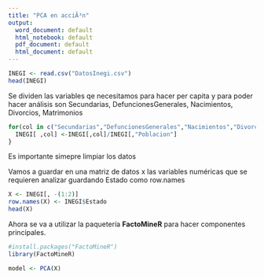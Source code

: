```yaml
---
title: "PCA en acciÃ³n"
output:
  word_document: default
  html_notebook: default
  pdf_document: default
  html_document: default
---
```




```r
INEGI <- read.csv("DatosInegi.csv")
head(INEGI)

```

Se dividen las variables qe necesitamos para hacer per capita y para poder hacer análisis son Secundarias, DefuncionesGenerales, Nacimientos, Divorcios, Matrimonios

```r

for(col in c("Secundarias","DefuncionesGenerales","Nacimientos","Divorcios","Matrimonios")){
  INEGI[ ,col] <-INEGI[,col]/INEGI[,"Poblacion"]
}

```
Es importante simepre limpiar los datos

Vamos a guardar en una matriz de datos x las variables numéricas que se requieren analizar guardando Estado como row.names

```r
X <- INEGI[, -(1:2)]
row.names(X) <- INEGI$Estado
head(X)
```

Ahora se va a utilizar la paquetería **FactoMineR** para hacer componentes principales. 

```r
#install.packages("FactoMineR")
library(FactoMineR)
```

```r
model <- PCA(X)
```






